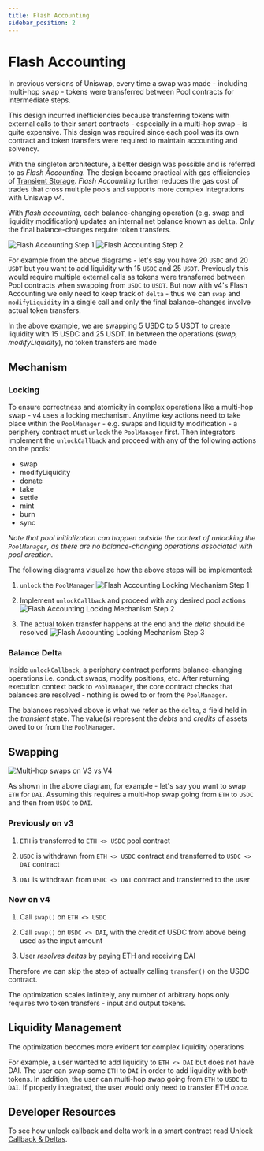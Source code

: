 ```yaml
---
title: Flash Accounting
sidebar_position: 2
---
```


# Flash Accounting

In previous versions of Uniswap, every time a swap was made - including multi-hop swap - tokens were transferred between Pool contracts for intermediate steps.

This design incurred inefficiencies because transferring tokens with external calls to their smart contracts - especially in a multi-hop swap - is quite expensive. This design was required since each pool was its own contract and token transfers were required to maintain accounting and solvency.

With the singleton architecture, a better design was possible and is referred to as _Flash Accounting_. The design became practical with gas efficiencies of [Transient Storage](https://eips.ethereum.org/EIPS/eip-1153). _Flash Accounting_ further reduces the gas cost of trades that cross multiple pools and supports more complex integrations with Uniswap v4.

With _flash accounting_, each balance-changing operation (e.g. swap and liquidity modification) updates an internal net balance known as `delta`. Only the final balance-changes require token transfers.

![Flash Accounting Step 1](./images/Uniswap_V4_Flash_Accounting_Step_1.png)
![Flash Accounting Step 2](./images/Uniswap_V4_Flash_Accounting_Step_2.png)

For example from the above diagrams - let's say you have 20 `USDC` and 20 `USDT` but you want to add liquidity with 15 `USDC` and 25 `USDT`. Previously this would require multiple external calls as tokens were transferred between Pool contracts when swapping from `USDC` to `USDT`. But now with v4's Flash Accounting we only need to keep track of `delta` - thus we can `swap` and `modifyLiquidity` in a single call and only the final balance-changes involve actual token transfers.

In the above example, we are swapping 5 USDC to 5 USDT to create liquidity with 15 USDC and 25 USDT. In between the operations (*swap, modifyLiquidity*), no token transfers are made

## Mechanism

### Locking

To ensure correctness and atomicity in complex operations like a multi-hop swap - v4 uses a locking mechanism. Anytime key actions need to take place within the `PoolManager` - e.g. swaps and liquidity modification - a periphery contract must `unlock` the `PoolManager` first. Then integrators implement the `unlockCallback` and proceed with any of the following actions on the pools:

- swap
- modifyLiquidity
- donate
- take
- settle
- mint
- burn
- sync

*Note that pool initialization can happen outside the context of unlocking the `PoolManager`, as there are no balance-changing operations associated with pool creation.*

The following diagrams visualize how the above steps will be implemented:

1. `unlock` the `PoolManager`
![Flash Accounting Locking Mechanism Step 1](./images/Uniswap_V4_Locking_Mechanism_Step_1.png)

2. Implement `unlockCallback` and proceed with any desired pool actions
![Flash Accounting Locking Mechanism Step 2](./images/Uniswap_V4_Locking_Mechanism_Step_2.png)

3. The actual token transfer happens at the end and the *delta* should be resolved
![Flash Accounting Locking Mechanism Step 3](./images/Uniswap_V4_Locking_Mechanism_Step_3.png)


### Balance Delta

Inside `unlockCallback`, a periphery contract performs balance-changing operations i.e. conduct swaps, modify positions, etc. After returning execution context back to `PoolManager`, the core contract checks that balances are resolved - nothing is owed to or from the `PoolManager`.

The balances resolved above is what we refer as the `delta`, a field held in the _transient_ state. The value(s) represent the _debts_ and _credits_ of assets owed to or from the `PoolManager`.

## Swapping

![Multi-hop swaps on V3 vs V4](./images/Uniswap_V4_Multihop_Swaps.png)

As shown in the above diagram, for example - let's say you want to swap `ETH` for `DAI`. Assuming this requires a multi-hop swap going from `ETH` to `USDC` and then from `USDC` to `DAI`.

### Previously on v3

1. `ETH` is transferred to `ETH <> USDC` pool contract

2. `USDC` is withdrawn from `ETH <> USDC` contract and transferred to `USDC <> DAI` contract

3. `DAI` is withdrawn from `USDC <> DAI` contract and transferred to the user

### Now on v4

1. Call `swap()` on `ETH <> USDC`

2. Call `swap()` on `USDC <> DAI`, with the credit of USDC from above being used as the input amount

3. User _resolves deltas_ by paying ETH and receiving DAI

Therefore we can skip the step of actually calling `transfer()` on the USDC contract.

The optimization scales infinitely, any number of arbitrary hops only requires two token transfers - input and output tokens.

## Liquidity Management

The optimization becomes more evident for complex liquidity operations

For example, a user wanted to add liquidity to `ETH <> DAI` but does not have DAI. The user can swap some `ETH` to `DAI` in order to add liquidity with both tokens. In addition, the user can multi-hop swap going from `ETH` to `USDC` to `DAI`. If properly integrated, the user would only need to transfer ETH _once_.

## Developer Resources

To see how unlock callback and delta work in a smart contract read [Unlock Callback & Deltas](/contracts/v4/guides/unlock-callback).
